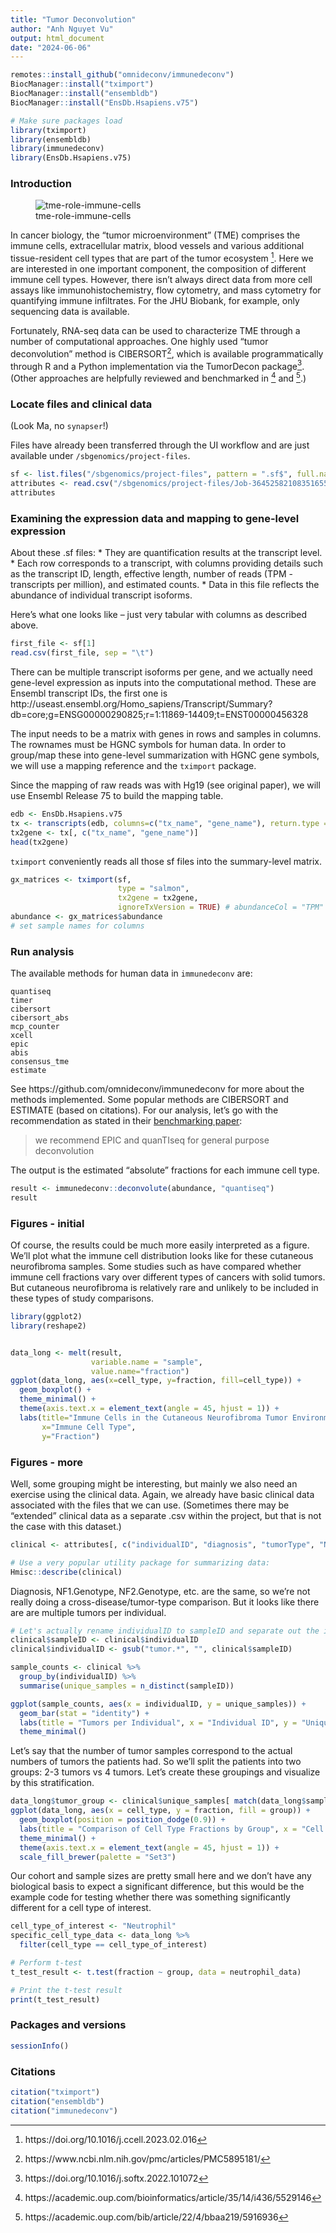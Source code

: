 ```yaml
---
title: "Tumor Deconvolution"
author: "Anh Nguyet Vu"
output: html_document
date: "2024-06-06"
---
```


```r

remotes::install_github("omnideconv/immunedeconv")
BiocManager::install("tximport")
BiocManager::install("ensembldb")
BiocManager::install("EnsDb.Hsapiens.v75")
```


```r

# Make sure packages load
library(tximport)
library(ensembldb)
library(immunedeconv)
library(EnsDb.Hsapiens.v75)
```

### Introduction

![tme-role-immune-cells](https://github.com/nf-osi/tutorials/assets/32753274/64c5a272-1c37-4df2-a91f-e1de71af4141)
 
In cancer biology, the "tumor microenvironment" (TME) comprises the immune cells, extracellular matrix, blood vessels and various additional tissue-resident cell types that are part of the tumor ecosystem [^1]. Here we are interested in one important component, the composition of different immune cell types. However, there isn't always direct data from more cell assays like immunohistochemistry, flow cytometry, and mass cytometry for quantifying immune infiltrates. For the JHU Biobank, for example, only sequencing data is available.

Fortunately, RNA-seq data can be used to characterize TME through a number of computational approaches. One highly used "tumor deconvolution" method is CIBERSORT[^2], which is available programmatically through R and a Python implementation via the TumorDecon package[^3]. (Other approaches are helpfully reviewed and benchmarked in [^4] and [^5].)


[^1]: https://doi.org/10.1016/j.ccell.2023.02.016
[^2]: https://www.ncbi.nlm.nih.gov/pmc/articles/PMC5895181/
[^3]: https://doi.org/10.1016/j.softx.2022.101072
[^4]: https://academic.oup.com/bioinformatics/article/35/14/i436/5529146
[^5]: https://academic.oup.com/bib/article/22/4/bbaa219/5916936

### Locate files and clinical data

(Look Ma, no `synapser`!)

Files have already been transferred through the UI workflow and are just available under `/sbgenomics/project-files`.
```r

sf <- list.files("/sbgenomics/project-files", pattern = ".sf$", full.names = T) 
attributes <- read.csv("/sbgenomics/project-files/Job-3645258210835165589066307932.csv")
attributes

```

### Examining the expression data and mapping to gene-level expression

About these .sf files:
* They are quantification results at the transcript level.
* Each row corresponds to a transcript, with columns providing details such as the transcript ID, length, effective length, number of reads (TPM - transcripts per million), and estimated counts.
* Data in this file reflects the abundance of individual transcript isoforms.

Here's what one looks like -- just very tabular with columns as described above.
```r

first_file <- sf[1]
read.csv(first_file, sep = "\t")
```

There can be multiple transcript isoforms per gene, and we actually need gene-level expression as inputs into the computational method.
These are Ensembl transcript IDs, the first one is http://useast.ensembl.org/Homo_sapiens/Transcript/Summary?db=core;g=ENSG00000290825;r=1:11869-14409;t=ENST00000456328 

The input needs to be a matrix with genes in rows and samples in columns. The rownames must be HGNC symbols for human data.
In order to group/map these into gene-level summarization with HGNC gene symbols, we will use a mapping reference and the `tximport` package.

Since the mapping of raw reads was with Hg19 (see original paper), we will use Ensembl Release 75 to build the mapping table.

```r

edb <- EnsDb.Hsapiens.v75
tx <- transcripts(edb, columns=c("tx_name", "gene_name"), return.type = "data.frame")
tx2gene <- tx[, c("tx_name", "gene_name")]
head(tx2gene)

```

`tximport` conveniently reads all those sf files into the summary-level matrix.
```r
gx_matrices <- tximport(sf, 
                        type = "salmon", 
                        tx2gene = tx2gene, 
                        ignoreTxVersion = TRUE) # abundanceCol = "TPM"
abundance <- gx_matrices$abundance
# set sample names for columns

```


### Run analysis

The available methods for human data in `immunedeconv` are:
```
quantiseq
timer
cibersort
cibersort_abs
mcp_counter
xcell
epic
abis
consensus_tme
estimate
```

See https://github.com/omnideconv/immunedeconv for more about the methods implemented. 
Some popular methods are CIBERSORT and ESTIMATE (based on citations).
For our analysis, let's go with the recommendation as stated in their [benchmarking paper](https://academic.oup.com/bioinformatics/article/35/14/i436/5529146):

> we recommend EPIC and quanTIseq for general purpose deconvolution

The output is the estimated "absolute" fractions for each immune cell type.
```r

result <- immunedeconv::deconvolute(abundance, "quantiseq")
result

```

### Figures - initial

Of course, the results could be much more easily interpreted as a figure.
We'll plot what the immune cell distribution looks like for these cutaneous neurofibroma samples. 
Some studies such as have compared whether immune cell fractions vary over different types of cancers with solid tumors.
But cutaneous neurofibroma is relatively rare and unlikely to be included in these types of study comparisons.

```r

library(ggplot2)
library(reshape2)


data_long <- melt(result, 
                  variable.name = "sample", 
                  value.name="fraction")
ggplot(data_long, aes(x=cell_type, y=fraction, fill=cell_type)) +
  geom_boxplot() +
  theme_minimal() +
  theme(axis.text.x = element_text(angle = 45, hjust = 1)) +  
  labs(title="Immune Cells in the Cutaneous Neurofibroma Tumor Environment",
       x="Immune Cell Type",
       y="Fraction") 
```

### Figures - more

Well, some grouping might be interesting, but mainly we also need an exercise using the clinical data.
Again, we already have basic clinical data associated with the files that we can use.
(Sometimes there may be "extended" clinical data as a separate .csv within the project, but that is not the case with this dataset.)

```r

clinical <- attributes[, c("individualID", "diagnosis", "tumorType", "NF1.Genotype", "NF2.Genotype")]

# Use a very popular utility package for summarizing data:
Hmisc::describe(clinical)

```

Diagnosis, NF1.Genotype, NF2.Genotype, etc. are the same, so we're not really doing a cross-disease/tumor-type comparison. 
But it looks like there are are multiple tumors per individual.
```r
# Let's actually rename individualID to sampleID and separate out the individual and tumor
clinical$sampleID <- clinical$individualID
clinical$individualID <- gsub("tumor.*", "", clinical$sampleID)

sample_counts <- clinical %>%
  group_by(individualID) %>%
  summarise(unique_samples = n_distinct(sampleID))

ggplot(sample_counts, aes(x = individualID, y = unique_samples)) +
  geom_bar(stat = "identity") +
  labs(title = "Tumors per Individual", x = "Individual ID", y = "Unique Tumors") +
  theme_minimal()

```


Let's say that the number of tumor samples correspond to the actual numbers of tumors the patients had.
So we'll split the patients into two groups: 2-3 tumors vs 4 tumors.
Let's create these groupings and visualize by this stratification.
```r

data_long$tumor_group <- clinical$unique_samples[ match(data_long$sample, clinical$sampleID) ]
ggplot(data_long, aes(x = cell_type, y = fraction, fill = group)) +
  geom_boxplot(position = position_dodge(0.9)) +
  labs(title = "Comparison of Cell Type Fractions by Group", x = "Cell Type", y = "Fraction") +
  theme_minimal() +
  theme(axis.text.x = element_text(angle = 45, hjust = 1)) +
  scale_fill_brewer(palette = "Set3")

```


Our cohort and sample sizes are pretty small here and we don't have any biological basis to expect a significant difference, 
but this would be the example code for testing whether there was something significantly different for 
a cell type of interest.
```r

cell_type_of_interest <- "Neutrophil"
specific_cell_type_data <- data_long %>%
  filter(cell_type == cell_type_of_interest)

# Perform t-test
t_test_result <- t.test(fraction ~ group, data = neutrophil_data)

# Print the t-test result
print(t_test_result)
```

### Packages and versions

```r
sessionInfo()
```

### Citations
```r
citation("tximport")
citation("ensembldb")
citation("immunedeconv")
```
